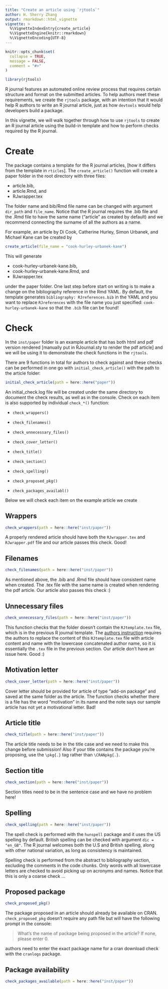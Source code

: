 ```yaml
---
title: "Create an article using `rjtools`"
author: H. Sherry Zhang
output: rmarkdown::html_vignette
vignette: >
  %\VignetteIndexEntry{create_article}
  %\VignetteEngine{knitr::rmarkdown}
  %\VignetteEncoding{UTF-8}
---
```


```r
knitr::opts_chunk$set(
  collapse = TRUE,
  message = FALSE,
  comment = "#>"
)
```

```r
library(rjtools)
```

R journal features an automated online review process that requires certain structure and format on the submitted articles. To help authors meet these requirements, we create the `rjtools` package, with an intention that it would help R authors to write an R journal article, just as how `devtools` would help developers build a package. 

In this vignette, we will walk together through how to use `rjtools` to create an R journal article using the build-in template and how to perform checks required by the R journal.

# Create 

The package contains a template for the R journal articles, [how it differs from the template in `rticles`]. The `create_article()` function will create a paper folder in the root directory with three files: 

  - article.bib, 
  - article.Rmd, and 
  - RJwrapper.tex

The folder name and bib/Rmd file name can be changed with argument `dir_path` and `file_name`. Notice that the R journal requires the .bib file and the .Rmd file to have the same name ("article" as created by default) and we recommend connecting the surname of all the authors as a name. 

For example, an article by Di Cook, Catherine Hurley, Simon Urbanek, and Michael Kane can be created by

```r
create_article(file_name = "cook-hurley-urbanek-kane")
```


This will generate 
  
  - cook-hurley-urbanek-kane.bib, 
  - cook-hurley-urbanek-kane.Rmd, and 
  - RJwrapper.tex
  
under the paper folder. One last step before start on writing is to make a change on the bibliography reference in the Rmd YAML. By default, the template generates `bibliography: RJreferences.bib` in the YAML and you want to replace `RJreferences` with the file name you just specified: `cook-hurley-urbanek-kane` so that the `.bib` file can be found! 

# Check

In the `inst/paper` folder is an example article that has both html and pdf version rendered [manually put in RJournal.sty to render the pdf article] and we will be using it to demonstrate the check functions in the `rjtools`.

<!-- The properly rendered article should have `sample-article.tex` as the tex file, `RJwrapper.pdf` as the pdf document, `sample-article.R` that contains all the R codes in the Rmd file for reproducibility, and `sample-article.html` as the distill web article. -->


There are 9 functions in total for authors to check against and these checks can be performed in one go with `initial_check_article()` with the path to the article folder: 

```r
initial_check_article(path = here::here("paper"))
```

An initial_check.log file will be created under the same directory to document the check results, as well as in the console. Check on each item is also supported by individual `check_*()` function: 

  - `check_wrappers()`
  - `check_filenames()`
  - `check_unnecessary_files()`
  - `check_cover_letter()`
  
  - `check_title()`
  - `check_section()`
  - `check_spelling()`
  - `check_proposed_pkg()`
  - `check_packages_availabl()`

Below we will check each item on the example article we create

## Wrappers

```r
check_wrappers(path = here::here("inst/paper"))
```

A properly rendered article should have both the `RJwrapper.tex` and `RJwrapper.pdf` file and our article passes this check. Good!

## Filenames

```r
check_filenames(path = here::here("inst/paper"))
```

As mentioned above, the .bib and .Rmd file should have consistent name when created. The .tex file with the same name is created when rendering the pdf article. Our article also passes this check :)

## Unnecessary files

```r
check_unnecessary_files(path = here::here("inst/paper")) 
```

This function checks that the folder doesn't contain the `RJtemplate.tex` file, which is in the previous R journal template. The [authors instruction](https://journal.r-project.org/share/author-guide.pdf) requires the authors to replace the content of this `RJtemplate.tex` file with article content and name with the lowercase concatenated author name, so it is essentially the `.tex` file in the previous section. Our article don't have an issue here. Good :)

## Motivation letter

```r
check_cover_letter(path = here::here("inst/paper")) 
```

Cover letter should be provided for article of type "add-on package" and saved at the same folder as the article. The function checks whether there is a file has the word "motivation" in its name and the note says our sample article has not yet a motivational letter. Bad!

## Article title

```r
check_title(path = here::here("inst/paper")) 
```

The article title needs to be in the title case and we need to make this change before submission! Also if your title contains the package you're proposing, use the `\pkg{.}` tag rather than `\CRANpkg{.}`.

## Section title

```r
check_section(path = here::here("inst/paper")) 
```

Section titles need to be in the sentence case and we have no problem here!

## Spelling

```r
check_spelling(path = here::here("inst/paper")) 
```

The spell check is performed with the `hunspell` package and it uses the US spelling by default. British spelling can be checked with argument `dic = "en_GB"`. The R journal welcomes both the U.S and British spelling, along with other national variation, as long as consistency is maintained.

Spelling check is performed from the abstract to bibliography section, excluding the comments in the code chunks. Only words with all lowercase letters are checked to avoid picking up on acronyms and names. Notice that this is only a coarse check ...


## Proposed package

```r
check_proposed_pkg() 
```

The package proposed in an article should already be available on CRAN. `check_proposed_pkg` doesn't require any path file but will have the following prompt in the console:

  > What's the name of package being proposed in the article? If none, please enter 0. 

authors need to enter the exact package name for a cran download check with the `cranlogs` package.

## Package availability

```r
check_packages_available(path = here::here("inst/paper")) 
```


<!-- Notice that this is only an initial automated check and we recommend authors to also read [instructions for Authors](https://journal.r-project.org/share/author-guide.pdf) before submission. The initial check function documents the check results in a initial_checks.log file as well as in the console. A short description for each check function can be accessed via `help(checks, package = "rjtools")` and below are some additional information.  -->







